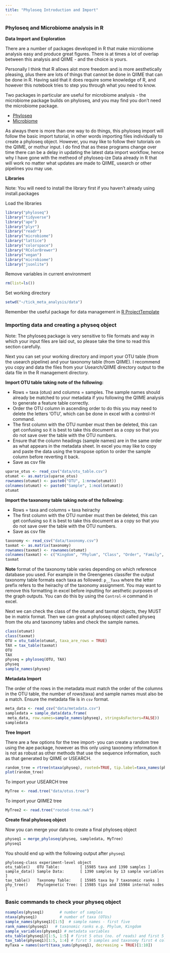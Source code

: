 ```yaml
---
title: "Phyloseq Introduction and Import"
---
```


### Phyloseq and Microbiome analysis in R

**Data Import and Exploration**

There are a number of packages developed in R that make microbiome analysis easy and produce great figures. There is at times a lot of overlap between this analysis and QIIME - and the choice is yours.

Personally I think that R allows alot more freedom and is more aesthetically pleasing, plus there are lots of things that cannot be done in QIIME that can be done in R. Having said that it does require some knowledge of R, and however this notebook tries to step you through what you need to know.

Two packages in particular are useful for microbiome analysis - the microbiome package builds on phyloseq, and you may find you don't need the microbiome package.

* [Phyloseq](http://joey711.github.io/phyloseq/)
* [Microbiome](http://microbiome.github.io/microbiome/)

As always there is more than one way to do things, this phyloseq import will follow the basic import tutorial, in other words importing files individually to create a phyloseq object. However, you may like to follow their tutorials on the QIIME, or mothur input. I do find that as these programs change over time there can be a delay in updating the latest data import workflow, hence why I have gone with the metheod of phyloseq-ize Data already in R that will work no matter what updates are made to QIIME, usearch or other pipelines you may use.

**Libraries**

Note: You will need to install the library first if you haven't already using install.packages

Load the libraries
```r
library("phyloseq")
library("tidyverse")
library("ape")
library("plyr")
library("readr")
library("microbiome")
library("lattice")
library("colorspace")
library("RColorBrewer")
library("vegan")
library("microbiome")
library("jsonlite")
```

Remove variables in current environment
```r
rm(list=ls())
```
Set working directory
```r
setwd("~/tick_meta_analysis/data")
```
Remember the useful package for data management in [R ProjectTemplate](http://projecttemplate.net/getting_started.html)

### Importing data and creating a physeq object

<div class="alert alert-success">
Note: The phyloseq package is very sensitive to file formats and way in which your input files are laid out, so please take the time to read this section carefully.</div>

Next you can set your working directory and import your OTU table (from the usearch pipeline) and your taxonomy table (from QIIME). I recommend you copy and data the files from your Usearch/QIIME directory output to the data file in the R management directory.

**Import OTU table taking note of the following:**

* Rows = taxa (otus) and columns = samples. The sample names should already be matched to your metadata if you following the QIIME analysis to generate a feature table correctly.
* Order the OTU column in ascending order to do this you may need to delete the letters 'OTU', which can be done in excel with a control-H command.
* The first column with the OTU number must then be deleted, this can get confusing so it is best to take this document as a copy so that you do not save over the table with the OTU numbers.
* Ensure that the column headings (sample names) are in the same order as what appears in the metadata sheet. In excel you may like to copy and paste the data using the transpose option to order the sample column before reverting it back.
* Save as csv file

```r
uparse_otus <- read_csv("data/otu_table.csv")
otumat <- as.matrix(uparse_otus)
rownames(otumat) <- paste0("OTU", 1:nrow(otumat))
colnames(otumat) <- paste0("Sample", 1:ncol(otumat))
otumat
```

**Import the taxonomy table taking note of the following:**

* Rows = taxa and columns = taxa heirachy
* The first column with the OTU number must then be deleted, this can get confusing so it is best to take this document as a copy so that you do not save over the table with the OTU numbers.
* Save as csv file
```r
taxonomy <- read_csv("data/taxonomy.csv")
taxmat <- as.matrix(taxonomy)
rownames(taxmat) <- rownames(otumat)
colnames(taxmat) <- c("Kingdom", "Phylum", "Class", "Order", "Family", "Genus", "Species")
taxmat
```
<div class="alert alert-success">
**Note** format of the taxonomy table varies depending on which reference database you used. For example in the Greengenes classifer the output taxonomy table formats each taxa as followed: `p__Taxa` where the letter prefix refers to the heirachy of the taxonomy assignment. You may want to remove this formatting in excel before inputting for aesthetic purposes of the graph outputs. You can do this by using the `Control-H` command in excel.</div>

Next we can check the class of the otumat and taxmat objects, they MUST be in matrix format. Then we can great a phyloseq object called physeq from the otu and taxonomy tables and check the sample names.
```r
class(otumat)
class(taxmat)
OTU = otu_table(otumat, taxa_are_rows = TRUE)
TAX = tax_table(taxmat)
OTU
TAX
physeq = phyloseq(OTU, TAX)
physeq
sample_names(physeq)
```

**Metadata Import**

The order of the rows in the metadata must match the order of the columns in the OTU table, the number of rows(taxa) and sample names must also be a match.
Ensure the metadata file is in `csv` format.
```r
meta_data <- read_csv("data/metadata.csv")
sampledata = sample_data(data.frame(
 meta_data, row.names=sample_names(physeq), stringsAsFactors=FALSE))
sampledata

```


**Tree Import**

There are a few options for the tree import- you can create a random tree using the ape package, however as this only using taxonomy information it is not as robust as other methods that use the sequence information, such as that generated by QIIME or USEARCH.
```r
random_tree = rtree(ntaxa(physeq), rooted=TRUE, tip.label=taxa_names(physeq))
plot(random_tree)
```
To import your USEARCH tree
```r
MyTree <- read.tree("data/otus.tree")
```
To import your QIIME2 tree
```r
MyTree2 <- read.tree("rooted-tree.nwk")
```
**Create final phyloseq object**

Now you can merge your data to create a final phyloseq object
```r
physeq1 = merge_phyloseq(physeq, sampledata, MyTree)
physeq1
```
You should end up with the following output after `physeq1`
```
phyloseq-class experiment-level object
otu_table()   OTU Table:         [ 15985 taxa and 1390 samples ]
sample_data() Sample Data:       [ 1390 samples by 13 sample variables ]
tax_table()   Taxonomy Table:    [ 15985 taxa by 7 taxonomic ranks ]
phy_tree()    Phylogenetic Tree: [ 15985 tips and 15984 internal nodes ]
```

### Basic commands to check your physeq object

```r
nsamples(physeq1)       # number of samples
ntaxa(physeq1)          # number of taxa (OTUs)
sample_names(physeq1)[1:5]  # sample names - first five
rank_names(physeq1)   # taxonomic ranks e.g. Phylum, Kingdom
sample_variables(physeq1) # metadata variables
otu_table(physeq1)[1:5, 1:5] # first 5 otus (no. of reads) and first 5 samples
tax_table(physeq1)[1:5, 1:4] # first 5 samples and taxonomy first 4 columns 
myTaxa = names(sort(taxa_sums(physeq1), decreasing = TRUE)[1:10])
```
